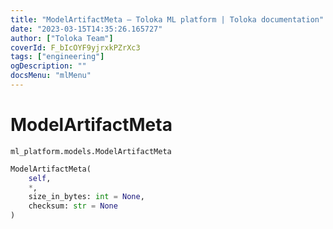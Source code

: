 ```yaml
---
title: "ModelArtifactMeta — Toloka ML platform | Toloka documentation"
date: "2023-03-15T14:35:26.165727"
author: ["Toloka Team"]
coverId: F_bIcOYF9yjrxkPZrXc3
tags: ["engineering"]
ogDescription: ""
docsMenu: "mlMenu"
---
```


# ModelArtifactMeta

`ml_platform.models.ModelArtifactMeta`

```python
ModelArtifactMeta(
    self,
    *,
    size_in_bytes: int = None,
    checksum: str = None
)
```